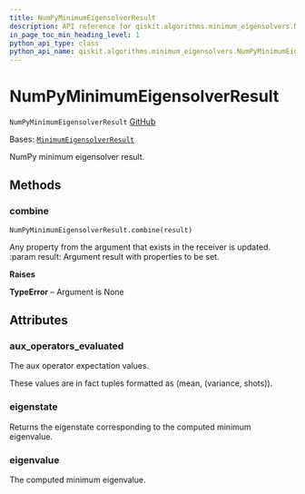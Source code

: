 ```yaml
---
title: NumPyMinimumEigensolverResult
description: API reference for qiskit.algorithms.minimum_eigensolvers.NumPyMinimumEigensolverResult
in_page_toc_min_heading_level: 1
python_api_type: class
python_api_name: qiskit.algorithms.minimum_eigensolvers.NumPyMinimumEigensolverResult
---
```


# NumPyMinimumEigensolverResult

<span id="qiskit.algorithms.minimum_eigensolvers.NumPyMinimumEigensolverResult" />

`NumPyMinimumEigensolverResult` [GitHub](https://github.com/qiskit/qiskit/tree/stable/0.24/qiskit/algorithms/minimum_eigensolvers/numpy_minimum_eigensolver.py "view source code")

Bases: [`MinimumEigensolverResult`](qiskit.algorithms.minimum_eigensolvers.MinimumEigensolverResult "qiskit.algorithms.minimum_eigensolvers.minimum_eigensolver.MinimumEigensolverResult")

NumPy minimum eigensolver result.

## Methods

<span id="qiskit-algorithms-minimum-eigensolvers-numpyminimumeigensolverresult-combine" />

### combine

<span id="qiskit.algorithms.minimum_eigensolvers.NumPyMinimumEigensolverResult.combine" />

`NumPyMinimumEigensolverResult.combine(result)`

Any property from the argument that exists in the receiver is updated. :param result: Argument result with properties to be set.

**Raises**

**TypeError** – Argument is None

## Attributes

<span id="qiskit.algorithms.minimum_eigensolvers.NumPyMinimumEigensolverResult.aux_operators_evaluated" />

### aux\_operators\_evaluated

The aux operator expectation values.

These values are in fact tuples formatted as (mean, (variance, shots)).

<span id="qiskit.algorithms.minimum_eigensolvers.NumPyMinimumEigensolverResult.eigenstate" />

### eigenstate

Returns the eigenstate corresponding to the computed minimum eigenvalue.

<span id="qiskit.algorithms.minimum_eigensolvers.NumPyMinimumEigensolverResult.eigenvalue" />

### eigenvalue

The computed minimum eigenvalue.

